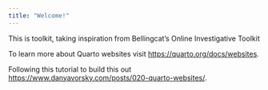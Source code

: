 ```yaml
---
title: "Welcome!"
---
```


This is toolkit, taking inspiration from Bellingcat's Online Investigative Toolkit 

To learn more about Quarto websites visit <https://quarto.org/docs/websites>.

Following this tutorial to build this out <https://www.danyavorsky.com/posts/020-quarto-websites/>.
